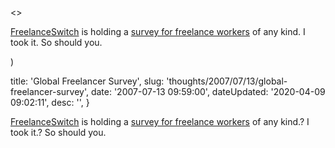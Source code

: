 

  <>
  <p><a href="http&#58;//freelanceswitch.com/">FreelanceSwitch</a> is holding a <a href="http&#58;//freelanceswitch.com/unite">survey for freelance workers</a> of any kind.  I took it.  So should you.</p>
  </>
)


  title: 'Global Freelancer Survey',
  slug: 'thoughts/2007/07/13/global-freelancer-survey',
  date: '2007-07-13 09:59:00',
  dateUpdated: '2020-04-09 09:02:11',
  desc: '',
}

<p><a href="http://freelanceswitch.com/">FreelanceSwitch</a> is holding a <a href="http://freelanceswitch.com/unite">survey for freelance workers</a> of any kind.?  I took it.?  So should you.</p>

